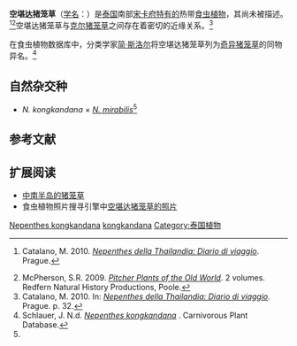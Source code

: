 {{noteTA
|G1=Carnivorous Plant
}}

{{Speciesbox
|image = N. kongkandana2.jpg
|image_caption = 空堪达猪笼草的中位笼
|taxon=Nepenthes kongkandana
|authority = [[Marcello_Catalano|M.Catal.]] & [[Trongtham_Kruetreepradit|Kruetr.]] (2015)<ref name=kong>{{it icon}} Catalano, M. 2015. [http://www.marcellocatalano.com/desc.kong.pdf ''Nepenthes kongkandana'', da ufficiosa ad ufficiale.] {{Wayback|url=http://www.marcellocatalano.com/desc.kong.pdf |date=20180615004908 }} ''[[AIPC_Magazine|AIPC Magazine]]'' '''37''': 4–11.</ref>
}}

'''空堪达猪笼草'''（[[学名|学名]]：''{{lang|la|Nepenthes kongkandana}}''）是[[泰国|泰国]]南部[[宋卡府|宋卡府]][[特有种|特有的]]热带[[食虫植物|食虫植物]]，其尚未被描述。<ref name=Catalano2010>{{it icon}} Catalano, M. 2010. ''[[泰国的猪笼草|Nepenthes della Thailandia: Diario di viaggio]]''. Prague.</ref><ref name=McPherson>McPherson, S.R. 2009. ''[[旧大陆的猪笼草|Pitcher Plants of the Old World]]''. 2 volumes. Redfern Natural History Productions, Poole.</ref>空堪达猪笼草与[[克尔猪笼草|克尔猪笼草]]{{small|（''N. kerrii''）}}之间存在着密切的近缘关系。<ref name=Catalano>Catalano, M. 2010. {{PDFlink|[http://www.marcellocatalano.com/desc.kerrii.pdf ''Nepenthes kerrii'' M. Catal. et T. Kruetr. sp. nov.]}} In: ''[[泰国的猪笼草|Nepenthes della Thailandia: Diario di viaggio]]''. Prague. p. 32.</ref>

在食虫植物数据库中，分类学家[[简·斯洛尔|简·斯洛尔]]{{small|（Jan Schlauer）}}将空堪达猪笼草列为[[奇异猪笼草|奇异猪笼草]]{{small|（''N. mirabilis''）}}的同物异名。<ref>Schlauer, J. N.d. [http://www.omnisterra.com/bot/cp_home.cgi?name=Nepenthes+kongkandana ''Nepenthes kongkandana''] {{Wayback|url=http://www.omnisterra.com/bot/cp_home.cgi?name=Nepenthes+kongkandana |date=20131228152235 }}. Carnivorous Plant Database.</ref>

== 自然杂交种 ==
*''N. kongkandana'' × ''[[奇异猪笼草|N. mirabilis]]''<ref name=Catalano2010 />

== 参考文献 ==
{{reflist|2}}

== 扩展阅读 ==
{{refbegin|2}}
*[https://web.archive.org/web/20110911194649/http://www.marcellocatalano.com/indochina.html 中南半岛的猪笼草]
* 食虫植物照片搜寻引擎中[http://www.cpphotofinder.com/nepenthes-kongkandana-491.html 空堪达猪笼草的照片] {{Wayback|url=http://www.cpphotofinder.com/nepenthes-kongkandana-491.html |date=20201205052126 }}
{{commons-inline|Nepenthes kongkandana|空堪达猪笼草}}
{{wikispecies-inline|Nepenthes kongkandana|空堪达猪笼草}}
{{refend}}

{{Nepenthes}}
{{Taxonbar|from=Q6994721}}

[[Category:亚洲食虫植物|Nepenthes kongkandana]]
[[Category:猪笼草属|kongkandana]]
[[Category:泰国植物|Category:泰国植物]]


{{猪笼草属小作品}}